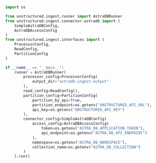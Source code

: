 ```python Python Ingest v1
import os

from unstructured.ingest.runner import AstraDBRunner
from unstructured.ingest.connector.astradb import (
    SimpleAstraDBConfig,
    AstraDBAccessConfig
)
from unstructured.ingest.interfaces import (
    ProcessorConfig,
    ReadConfig,
    PartitionConfig
)

if __name__ == "__main__":
    runner = AstraDBRunner(
        processor_config=ProcessorConfig(
            output_dir="astradb-ingest-output"
        ),
        read_config=ReadConfig(),
        partition_config=PartitionConfig(
            partition_by_api=True,
            partition_endpoint=os.getenv("UNSTRUCTURED_API_URL"),
            api_key=os.getenv("UNSTRUCTURED_API_KEY")
        ),
        connector_config=SimpleAstraDBConfig(
            access_config=AstraDBAccessConfig(
                token=os.getenv("ASTRA_DB_APPLICATION_TOKEN"),
                api_endpoint=os.getenv("ASTRA_DB_API_ENDPOINT")
            ),
            namespace=os.getenv("ASTRA_DB_NAMESPACE"),
            collection_name=os.getenv("ASTRA_DB_COLLECTION")
        )
    ).run()
```